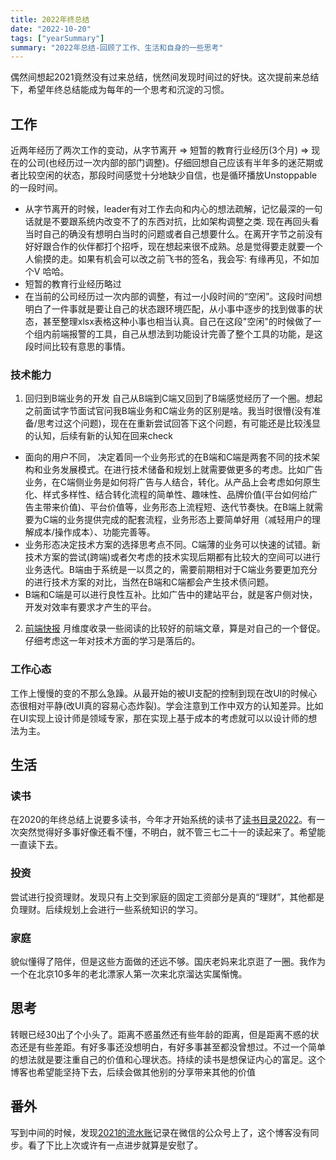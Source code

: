 ```yaml
---
title: 2022年终总结
date: "2022-10-20"
tags: ["yearSummary"]
summary: "2022年总结-回顾了工作、生活和自身的一些思考"
---
```


偶然间想起2021竟然没有过来总结，恍然间发现时间过的好快。这次提前来总结下，希望年终总结能成为每年的一个思考和沉淀的习惯。

## 工作  
近两年经历了两次工作的变动，从字节离开 => 短暂的教育行业经历(3个月) => 现在的公司(也经历过一次内部的部门调整)。仔细回想自己应该有半年多的迷茫期或者比较空闲的状态，那段时间感觉十分地缺少自信，也是循环播放Unstoppable的一段时间。

* 从字节离开的时候，leader有对工作去向和内心的想法疏解，记忆最深的一句话就是不要跟系统内改变不了的东西对抗，比如架构调整之类. 现在再回头看当时自己的确没有想明白当时的问题或者自己想要什么。在离开字节之前没有好好跟合作的伙伴都打个招呼，现在想起来很不成熟。总是觉得要走就要一个人偷摸的走。如果有机会可以改之前飞书的签名，我会写: 有缘再见，不如加个V 哈哈。
* 短暂的教育行业经历略过
* 在当前的公司经历过一次内部的调整，有过一小段时间的“空闲”。这段时间想明白了一件事就是要让自己的状态跟环境匹配，从小事中逐步的找到做事的状态，甚至整理xlsx表格这种小事也相当认真。自己在这段"空闲"的时候做了一个组内前端报警的工具，自己从想法到功能设计完善了整个工具的功能，是这段时间比较有意思的事情。

### 技术能力
1. 回归到B端业务的开发 自己从B端到C端又回到了B端感觉经历了一个圈。想起之前面试字节面试官问我B端业务和C端业务的区别是啥。我当时很懵(没有准备/思考过这个问题)，现在在重新尝试回答下这个问题，有可能还是比较浅显的认知，后续有新的认知在回来check
  * 面向的用户不同， 决定着同一个业务形式的在B端和C端是两套不同的技术架构和业务发展模式。在进行技术储备和规划上就需要做更多的考虑。比如广告业务，在C端侧业务是如何将广告与人结合，转化。从产品上会考虑如何原生化、样式多样性、结合转化流程的简单性、趣味性、品牌价值(平台如何给广告主带来价值)、平台价值等，业务形态上流程短、迭代节奏快。在B端上就需要为C端的业务提供完成的配套流程，业务形态上要简单好用（减轻用户的理解成本/操作成本）、功能完善等。
  * 业务形态决定技术方案的选择思考点不同。C端薄的业务可以快速的试错。新技术方案的尝试(跨端)或者欠考虑的技术实现后期都有比较大的空间可以进行业务迭代。B端由于系统是一以贯之的，需要前期相对于C端业务要更加充分的进行技术方案的对比，当然在B端和C端都会产生技术债问题。
  * B端和C端是可以进行良性互补。比如广告中的建站平台，就是客户侧对快，开发对效率有要求才产生的平台。

2. [前端快报](https://icantunderstand.github.io/blog/%E5%89%8D%E7%AB%AF%E5%BF%AB%E6%8A%A5/) 月维度收录一些阅读的比较好的前端文章，算是对自己的一个督促。仔细考虑这一年对技术方面的学习是落后的。

### 工作心态
工作上慢慢的变的不那么急躁。从最开始的被UI支配的控制到现在改UI的时候心态很相对平静(改UI真的容易心态炸裂)。学会注意到工作中双方的认知差异。比如在UI实现上设计师是领域专家，那在实现上基于成本的考虑就可以以设计师的想法为主。

## 生活

### 读书 
在2020的年终总结上说要多读书，今年才开始系统的读书了[读书目录2022](https://icantunderstand.github.io/blog/book-list-2022)。有一次突然觉得好多事好像还看不懂，不明白，就不管三七二十一的读起来了。希望能一直读下去。

### 投资
尝试进行投资理财。发现只有上交到家庭的固定工资部分是真的“理财”，其他都是负理财。后续规划上会进行一些系统知识的学习。

### 家庭
貌似懂得了陪伴，但是这些方面做的还远不够。国庆老妈来北京逛了一圈。我作为一个在北京10多年的老北漂家人第一次来北京溜达实属惭愧。

## 思考
转眼已经30出了个小头了。距离不惑虽然还有些年龄的距离，但是距离不惑的状态还是有些差距。有好多事还没想明白，有好多事甚至都没曾想过。不过一个简单的想法就是要注重自己的价值和心理状态。持续的读书是想保证内心的富足。这个博客也希望能坚持下去，后续会做其他别的分享带来其他的价值

## 番外
写到中间的时候，发现[2021的流水账](https://mp.weixin.qq.com/s?__biz=MzUwOTk5NDI3OA==&mid=2247484174&idx=1&sn=123f7a9b633c3c786519e24f3f4b0072&chksm=f908f747ce7f7e51785450e91d9aa8c68f411f63935b162d9f19b4fea1cb9184ef10b30f3e7f#rd)记录在微信的公众号上了，这个博客没有同步。看了下比上次或许有一点进步就算是安慰了。
